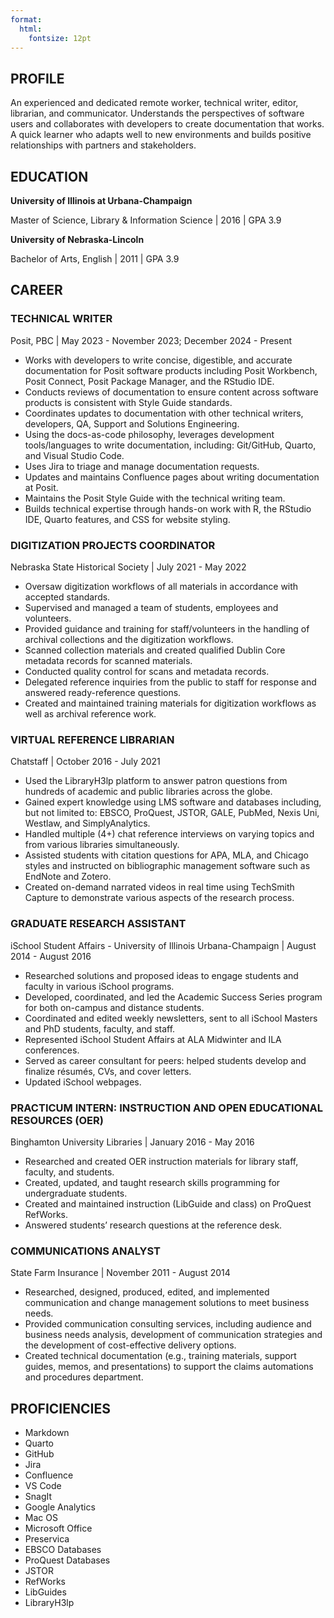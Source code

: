 ```yaml
---
format:
  html: 
    fontsize: 12pt
---
```


## PROFILE

An experienced and dedicated remote worker, technical writer, editor, librarian, and communicator. Understands the perspectives of software users and collaborates with developers to create documentation that works. A quick learner who adapts well to new environments and builds positive relationships with partners and stakeholders.

## EDUCATION

**University of Illinois at Urbana-Champaign**

Master of Science, Library & Information Science |
2016 | GPA 3.9

**University of Nebraska-Lincoln**

Bachelor of Arts, English |
2011 | GPA 3.9

## CAREER

### TECHNICAL WRITER 

Posit, PBC | May 2023 - November 2023; December 2024 - Present

- Works with developers to write concise, digestible, and accurate documentation for Posit software products including Posit Workbench, Posit Connect, Posit Package Manager, and the RStudio IDE.
- Conducts reviews of documentation to ensure content across software products is consistent with Style Guide standards.
- Coordinates updates to documentation with other technical writers, developers, QA, Support and Solutions Engineering.
- Using the docs-as-code philosophy, leverages development tools/languages to write documentation, including: Git/GitHub, Quarto, and Visual Studio Code.
- Uses Jira to triage and manage documentation requests.
- Updates and maintains Confluence pages about writing documentation at Posit.
- Maintains the Posit Style Guide with the technical writing team.
- Builds technical expertise through hands-on work with R, the RStudio IDE, Quarto features, and CSS for website styling.

### DIGITIZATION PROJECTS COORDINATOR

Nebraska State Historical Society | July 2021 - May 2022

- Oversaw digitization workflows of all materials in accordance with accepted standards.
- Supervised and managed a team of students, employees and volunteers.
- Provided guidance and training for staff/volunteers in the handling of archival collections and the digitization workflows.
- Scanned collection materials and created qualified Dublin Core metadata records for scanned materials.
- Conducted quality control for scans and metadata records.
- Delegated reference inquiries from the public to staff for response and answered ready-reference questions.
- Created and maintained training materials for digitization workflows as well as archival reference work.

### VIRTUAL REFERENCE LIBRARIAN

Chatstaff | October 2016 - July 2021

- Used the LibraryH3lp platform to answer patron questions from hundreds of academic and public libraries across the globe.
- Gained expert knowledge using LMS software and databases including, but not limited to: EBSCO, ProQuest, JSTOR, GALE,
PubMed, Nexis Uni, Westlaw, and SimplyAnalytics.
- Handled multiple (4+) chat reference interviews on varying topics and from various libraries simultaneously.
- Assisted students with citation questions for APA, MLA, and Chicago styles and instructed on bibliographic management software such as
EndNote and Zotero.
- Created on-demand narrated videos in real time using TechSmith Capture to demonstrate various aspects of the research process.

### GRADUATE RESEARCH ASSISTANT

iSchool Student Affairs - University of Illinois Urbana-Champaign | August 2014 - August 2016

- Researched solutions and proposed ideas to engage students and faculty in various iSchool programs.
- Developed, coordinated, and led the Academic Success Series program for both on-campus and distance students.
- Coordinated and edited weekly newsletters, sent to all iSchool Masters and PhD students, faculty, and staff.
- Represented iSchool Student Affairs at ALA Midwinter and ILA conferences.
- Served as career consultant for peers: helped students develop and finalize résumés, CVs, and cover letters.
- Updated iSchool webpages.

### PRACTICUM INTERN: INSTRUCTION AND OPEN EDUCATIONAL RESOURCES (OER) 

Binghamton University Libraries | January 2016 - May 2016

- Researched and created OER instruction materials for library staff, faculty, and students.
- Created, updated, and taught research skills programming for undergraduate students.
- Created and maintained instruction (LibGuide and class) on ProQuest RefWorks.
- Answered students’ research questions at the reference desk.

### COMMUNICATIONS ANALYST  

State Farm Insurance | November 2011 - August 2014

- Researched, designed, produced, edited, and implemented communication and change management solutions to meet business needs.
- Provided communication consulting services, including audience and business needs analysis, development of communication strategies and the development of cost-effective delivery options.
- Created technical documentation (e.g., training materials, support guides, memos, and presentations) to support the claims automations and procedures department.


## PROFICIENCIES

- Markdown
- Quarto
- GitHub
- Jira
- Confluence
- VS Code
- SnagIt
- Google Analytics
- Mac OS
- Microsoft Office
- Preservica
- EBSCO Databases
- ProQuest Databases
- JSTOR
- RefWorks
- LibGuides
- LibraryH3lp